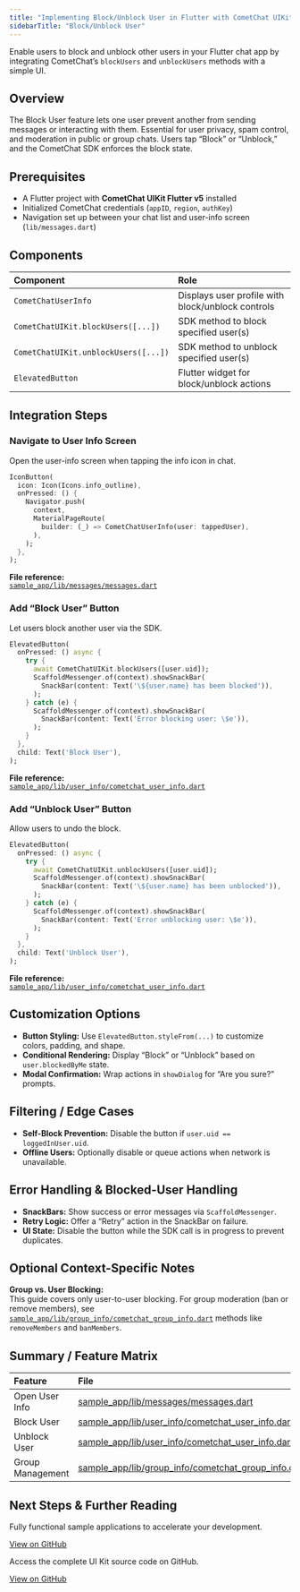 ```yaml
---
title: "Implementing Block/Unblock User in Flutter with CometChat UIKit"
sidebarTitle: "Block/Unblock User"
---
```


Enable users to block and unblock other users in your Flutter chat app by integrating CometChat’s `blockUsers` and `unblockUsers` methods with a simple UI.

## Overview

The Block User feature lets one user prevent another from sending messages or interacting with them. Essential for user privacy, spam control, and moderation in public or group chats. Users tap “Block” or “Unblock,” and the CometChat SDK enforces the block state.

## Prerequisites

- A Flutter project with **CometChat UIKit Flutter v5** installed  
- Initialized CometChat credentials (`appID`, `region`, `authKey`)  
- Navigation set up between your chat list and user-info screen (`lib/messages.dart`)

## Components

| Component                           | Role                                                    |
|:------------------------------------|:--------------------------------------------------------|
| `CometChatUserInfo`                 | Displays user profile with block/unblock controls       |
| `CometChatUIKit.blockUsers([...])`    | SDK method to block specified user(s)                   |
| `CometChatUIKit.unblockUsers([...])`  | SDK method to unblock specified user(s)                 |
| `ElevatedButton`                    | Flutter widget for block/unblock actions                |

## Integration Steps

### Navigate to User Info Screen

Open the user-info screen when tapping the info icon in chat.  
```dart
IconButton(
  icon: Icon(Icons.info_outline),
  onPressed: () {
    Navigator.push(
      context,
      MaterialPageRoute(
        builder: (_) => CometChatUserInfo(user: tappedUser),
      ),
    );
  },
);
```

**File reference:**  
[`sample_app/lib/messages/messages.dart`](https://github.com/cometchat/cometchat-uikit-flutter/blob/v5/sample_app/lib/messages/messages.dart)

### Add “Block User” Button

Let users block another user via the SDK.  
```dart
ElevatedButton(
  onPressed: () async {
    try {
      await CometChatUIKit.blockUsers([user.uid]);
      ScaffoldMessenger.of(context).showSnackBar(
        SnackBar(content: Text('\${user.name} has been blocked')),
      );
    } catch (e) {
      ScaffoldMessenger.of(context).showSnackBar(
        SnackBar(content: Text('Error blocking user: \$e')),
      );
    }
  },
  child: Text('Block User'),
);
```

**File reference:**  
[`sample_app/lib/user_info/cometchat_user_info.dart`](https://github.com/cometchat/cometchat-uikit-flutter/blob/v5/sample_app/lib/user_info/cometchat_user_info.dart)

### Add “Unblock User” Button

Allow users to undo the block.  
```dart
ElevatedButton(
  onPressed: () async {
    try {
      await CometChatUIKit.unblockUsers([user.uid]);
      ScaffoldMessenger.of(context).showSnackBar(
        SnackBar(content: Text('\${user.name} has been unblocked')),
      );
    } catch (e) {
      ScaffoldMessenger.of(context).showSnackBar(
        SnackBar(content: Text('Error unblocking user: \$e')),
      );
    }
  },
  child: Text('Unblock User'),
);
```

**File reference:**  
[`sample_app/lib/user_info/cometchat_user_info.dart`](https://github.com/cometchat/cometchat-uikit-flutter/blob/v5/sample_app/lib/user_info/cometchat_user_info.dart)

## Customization Options

- **Button Styling:** Use `ElevatedButton.styleFrom(...)` to customize colors, padding, and shape.  
- **Conditional Rendering:** Display “Block” or “Unblock” based on `user.blockedByMe` state.  
- **Modal Confirmation:** Wrap actions in `showDialog` for “Are you sure?” prompts.  

## Filtering / Edge Cases

- **Self-Block Prevention:** Disable the button if `user.uid == loggedInUser.uid`.  
- **Offline Users:** Optionally disable or queue actions when network is unavailable.  

## Error Handling & Blocked-User Handling

- **SnackBars:** Show success or error messages via `ScaffoldMessenger`.  
- **Retry Logic:** Offer a “Retry” action in the SnackBar on failure.  
- **UI State:** Disable the button while the SDK call is in progress to prevent duplicates.  

## Optional Context-Specific Notes

**Group vs. User Blocking:**  
This guide covers only user-to-user blocking. For group moderation (ban or remove members), see [`sample_app/lib/group_info/cometchat_group_info.dart`](https://github.com/cometchat/cometchat-uikit-flutter/blob/v5/sample_app/lib/group_info/cometchat_group_info.dart) methods like `removeMembers` and `banMembers`.

## Summary / Feature Matrix

| Feature              | File                                         | Method                                   |
|:---------------------|:---------------------------------------------|:-----------------------------------------|
| Open User Info       | [sample_app/lib/messages/messages.dart](https://github.com/cometchat/cometchat-uikit-flutter/blob/v5/sample_app/lib/messages/messages.dart)       | `Navigator.push(...)`                    |
| Block User           | [sample_app/lib/user_info/cometchat_user_info.dart](https://github.com/cometchat/cometchat-uikit-flutter/blob/v5/sample_app/lib/user_info/cometchat_user_info.dart) | `CometChatUIKit.blockUsers([...])`       |
| Unblock User         | [sample_app/lib/user_info/cometchat_user_info.dart](https://github.com/cometchat/cometchat-uikit-flutter/blob/v5/sample_app/lib/user_info/cometchat_user_info.dart) | `CometChatUIKit.unblockUsers([...])`     |
| Group Management     | [sample_app/lib/group_info/cometchat_group_info.dart](https://github.com/cometchat/cometchat-uikit-flutter/blob/v5/sample_app/lib/group_info/cometchat_group_info.dart) | Group-related actions (not blocking)            |

## Next Steps & Further Reading

<CardGroup>  
<Card title="Flutter Sample App">

Fully functional sample applications to accelerate your development.

[View on GitHub](https://github.com/cometchat/cometchat-uikit-flutter/tree/v5/sample_app)

</Card>

<Card title="UI Kit Source Code">

Access the complete UI Kit source code on GitHub.

[View on GitHub](https://github.com/cometchat/cometchat-uikit-flutter/tree/v5/chat_uikit)

</Card>
</CardGroup>